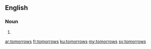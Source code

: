 ==English==

===Noun===
{{head|en|noun plural form}}

# {{plural of|tomorrow|lang=en}}

[[ar:tomorrows]]
[[fr:tomorrows]]
[[ku:tomorrows]]
[[my:tomorrows]]
[[sv:tomorrows]]